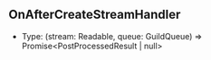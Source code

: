 ## OnAfterCreateStreamHandler

- Type: (stream: Readable, queue: GuildQueue) => Promise\<PostProcessedResult \| null>
